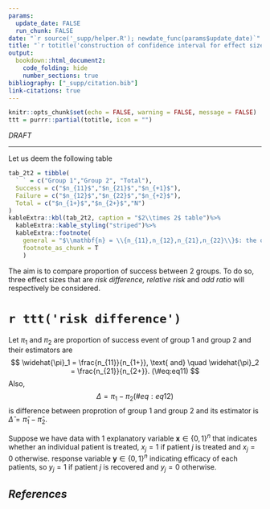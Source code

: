 ```yaml
---
params:
  update_date: FALSE
  run_chunk: FALSE
date: "`r source('_supp/helper.R'); newdate_func(params$update_date)`"
title: "`r totitle('construction of confidence interval for effect sizes with')` $2\\times 2$ `r totitle('table','')`"
output: 
  bookdown::html_document2:
    code_folding: hide
    number_sections: true
bibliography: ["_supp/citation.bib"]
link-citations: true
---
```


\newcommand{\bf}[1]{\boldsymbol{#1}}
\newcommand{\hat}[1]{\widehat{#1}}
\newcommand{\mm}[1]{\mathbb{#1}}
\newcommand{\bar}[1]{\overline{#1}}
\newcommand{\tp}[1]{{#1}^{\top}}

\def\E{\Bbb{E}}
\def\V{\Bbb{V}}
\def\P{\Bbb{P}}
\def\I{{\large\unicode{x1D7D9}}}
\def\indep{\perp\!\!\!\!\perp}
\newcommand{\overeq}[2]{\stackrel{#1}{#2}}
\def\epsilon{\varepsilon} 

```r
knitr::opts_chunk$set(echo = FALSE, warning = FALSE, message = FALSE)
ttt = purrr::partial(totitle, icon = "")
```

::: {.watermark}
*DRAFT*
:::

---

Let us deem the following table 

```r
tab_2t2 = tibble(
  ` ` = c("Group 1","Group 2", "Total"),
  Success = c("$n_{11}$","$n_{21}$","$n_{+1}$"),
  Failure = c("$n_{12}$","$n_{22}$","$n_{+2}$"),
  Total = c("$n_{1+}$","$n_{2+}$","N")
)
kableExtra::kbl(tab_2t2, caption = "$2\\times 2$ table")%>%
  kableExtra::kable_styling("striped")%>%
  kableExtra::footnote(
    general = "$\\mathbf{n} = \\{n_{11},n_{12},n_{21},n_{22}\\}$: the observed table. ",
    footnote_as_chunk = T
    )
```

The aim is to compare proportion of success between 2 groups. To do so, three effect sizes that are *risk difference, relative risk* and *odd ratio* will respectively be considered. 

# `r ttt('risk difference')`

Let $\pi_1$ and $\pi_2$ are proportion of success event of group 1 and group 2 and their estimators are
$$
\hat{\pi}_1 = \frac{n_{11}}{n_{1+}}, \text{ and} \quad \hat{\pi}_2 = \frac{n_{21}}{n_{2+}}.
(\#eq:eq11)
$$
Also, 
$$
\Delta = \pi_1-\pi_2
(\#eq:eq12)
$$
is difference between proprotion of group 1 and group 2 and its estimator is $\hat{\Delta} = \hat{\pi}_1-\hat{\pi}_2$.

Suppose we have data with 1 explanatory variable $\bf{x} \in \{0,1\}^n$ that indicates whether an individual patient is treated, $x_j=1$ if patient $j$ is treated and $x_j=0$ otherwise. response variable $\bf{y} \in \{0,1\}^n$ indicating efficacy of each patients, so $y_j=1$ if patient $j$ is recovered and $y_j=0$ otherwise.  

















<!-- ----------------------------------------------------------------------------- -->

::: {.shad}
# _References_ {-}
:::
